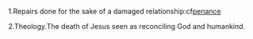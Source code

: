 1.Repairs done for the sake of a damaged relationship:cf[[penance]]

2.Theology.The death of Jesus seen as reconciling God and humankind.